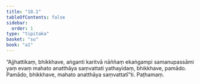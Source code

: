 ```yaml
---
title: "10.1"
tableOfContents: false
sidebar:
  order: 1
type: "tipitaka"
basket: "su"
book: "a1"
---
```



<DynamicBreadcrumb />

<Division number="98" book="a1">

<Paragraph number="206" book="a1">
“Ajjhattikaṃ, bhikkhave, aṅganti karitvā nāññaṃ ekaṅgampi samanupassāmi yaṃ evaṃ mahato anatthāya saṃvattati yathayidaṃ, bhikkhave, pamādo. Pamādo, bhikkhave, mahato anatthāya saṃvattatī”ti.

</Paragraph>
</Division>

<Paragraph number="207" type="center" book="a1">
Paṭhamaṃ.
</Paragraph>